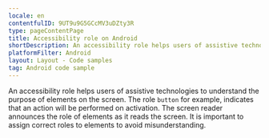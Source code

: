 ```yaml
---
locale: en
contentfulID: 9UT9u9G5GCcMV3uDZty3R
type: pageContentPage
title: Accessibility role on Android
shortDescription: An accessibility role helps users of assistive technologies to understand the purpose of elements on the screen.
platformFilter: Android
layout: Layout - Code samples
tag: Android code sample
---
```


An accessibility role helps users of assistive technologies to understand the purpose of elements on the screen. The role `button` for example, indicates that an action will be performed on activation. The screen reader announces the role of elements as it reads the screen. It is important to assign correct roles to elements to avoid misunderstanding.

<CodeSample id="accessibility-role" locale="en" platform="android"/>